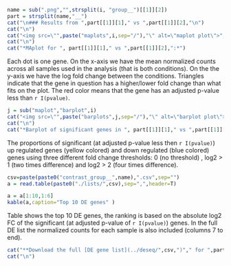 

```r
name = sub(".png","",strsplit(i, "group__")[[1]][2])
part = strsplit(name,"__")
cat("\n### Results from ",part[[1]][1]," vs ",part[[1]][2],"\n")
cat("\n")
cat("<img src=\"",paste("maplots",i,sep="/"),"\" alt=\"maplot plot\">","\n",sep="")
cat("\n")
cat("*MAplot for ", part[[1]][1]," vs ",part[[1]][2],":*")
```
Each dot is one gene. On the x-axis we have the mean normalized counts across all samples used in the analysis (that is both conditions). On the the y-axis we have the log fold change between the conditions. Triangles indicate that the gene in question has a higher/lower fold change than what fits on the plot. The red color means that the gene has an adjusted p-value less than `r I(pvalue)`. 

```r
j = sub("maplot","barplot",i)
cat("<img src=\"",paste("barplots",j,sep="/"),"\" alt=\"barplot plot\">","\n",sep="")
cat("\n")
cat("*Barplot of significant genes in ", part[[1]][1]," vs ",part[[1]][2],":*")
``` 
The proportions of significant (at adjusted p-value less then `r I(pvalue)`) up regulated genes (yellow colored) and down regulated (blue colored) genes using three different fold change thresholds: 0 (no threshold) , log2 > 1 (two times difference) and log2 > 2 (four times difference).    


```r
csv=paste(paste0("contrast_group__",name),".csv",sep="")
a = read.table(paste0("./lists/",csv),sep=",",header=T)
```

```r
a = a[1:10,1:6]
kable(a,caption="Top 10 DE genes" )
```

Table shows the top 10 DE genes, the ranking is based on the absolute log2 FC of the significant (at adjusted p-value of `r I(pvalue)`) genes. 
In the full DE list the normalized counts for each sample is also included (columns 7 to end).


```r
cat("**Download the full [DE gene list](../deseq/",csv,")"," for ",part[[1]][1]," vs ",part[[1]][2], " here.**\n",sep="")
cat("\n")
```
